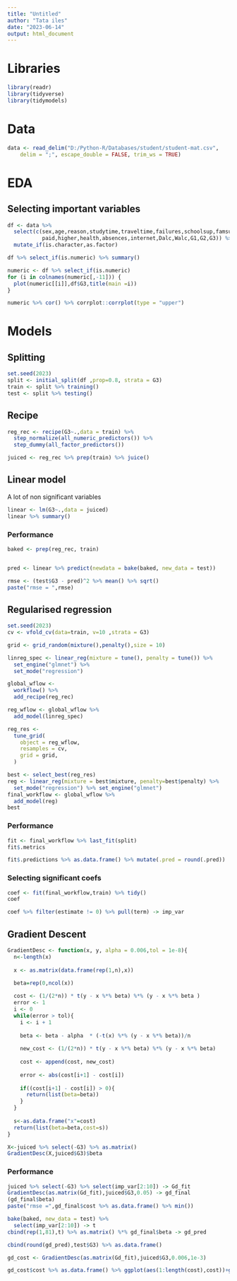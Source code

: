---
title: "Untitled"
author: "Tata iles"
date: "2023-06-14"
output: html_document
---

# Libraries

```{r include=FALSE}
library(readr)
library(tidyverse)
library(tidymodels)
```

# Data

```{r message=FALSE, warning=FALSE}
data <- read_delim("D:/Python-R/Databases/student/student-mat.csv", 
    delim = ";", escape_double = FALSE, trim_ws = TRUE)

```

# EDA

## Selecting important variables

```{r}
df <- data %>%
  select(c(sex,age,reason,studytime,traveltime,failures,schoolsup,famsup,
           paid,higher,health,absences,internet,Dalc,Walc,G1,G2,G3)) %>%
  mutate_if(is.character,as.factor)
```

```{r}
df %>% select_if(is.numeric) %>% summary()
```

```{r}
numeric <- df %>% select_if(is.numeric)
for (i in colnames(numeric[,-11])) {
  plot(numeric[[i]],df$G3,title(main =i))
}
```

```{r}
numeric %>% cor() %>% corrplot::corrplot(type = "upper")
```

# Models

## Splitting

```{r}
set.seed(2023)
split <- initial_split(df ,prop=0.8, strata = G3)
train <- split %>% training()
test <- split %>% testing()
```

## Recipe

```{r}
reg_rec <- recipe(G3~.,data = train) %>%
  step_normalize(all_numeric_predictors()) %>% 
  step_dummy(all_factor_predictors()) 

juiced <- reg_rec %>% prep(train) %>% juice()
```

## Linear model 

A lot of non significant variables

```{r}
linear <- lm(G3~.,data = juiced)
linear %>% summary() 
```

### Performance

```{r}
baked <- prep(reg_rec, train)


pred <- linear %>% predict(newdata = bake(baked, new_data = test))

rmse <- (test$G3 - pred)^2 %>% mean() %>% sqrt() 
paste("rmse = ",rmse)
```

## Regularised regression

```{r}
set.seed(2023)
cv <- vfold_cv(data=train, v=10 ,strata = G3)

grid <- grid_random(mixture(),penalty(),size = 10)

linreg_spec <- linear_reg(mixture = tune(), penalty = tune()) %>%
  set_engine("glmnet") %>%
  set_mode("regression")

global_wflow <- 
  workflow() %>% 
  add_recipe(reg_rec)

reg_wflow <- global_wflow %>%
  add_model(linreg_spec)

reg_res <- 
  tune_grid(
    object = reg_wflow, 
    resamples = cv, 
    grid = grid,
  )
```

```{r}
best <- select_best(reg_res)
reg <- linear_reg(mixture = best$mixture, penalty=best$penalty) %>%
  set_mode("regression") %>% set_engine("glmnet")
final_workflow <- global_wflow %>%
  add_model(reg)
best
```

### Performance

```{r}
fit <- final_workflow %>% last_fit(split)
fit$.metrics
```

```{r}
fit$.predictions %>% as.data.frame() %>% mutate(.pred = round(.pred))
```

### Selecting significant coefs

```{r}
coef <- fit(final_workflow,train) %>% tidy()
coef
```

```{r}
coef %>% filter(estimate != 0) %>% pull(term) -> imp_var
```

## Gradient Descent

```{r}
GradientDesc <- function(x, y, alpha = 0.006,tol = 1e-8){
  n<-length(x)
  
  x <- as.matrix(data.frame(rep(1,n),x))
  
  beta=rep(0,ncol(x))

  cost <- (1/(2*n)) * t(y - x %*% beta) %*% (y - x %*% beta )
  error <- 1
  i <- 0
  while(error > tol){
    i <- i + 1
    
    beta <- beta - alpha  * (-t(x) %*% (y - x %*% beta))/n
    
    new_cost <- (1/(2*n)) * t(y - x %*% beta) %*% (y - x %*% beta)
    
    cost <- append(cost, new_cost)
    
    error <- abs(cost[i+1] - cost[i])
    
    if((cost[i+1] - cost[i]) > 0){
      return(list(beta=beta))
    }
  }
  
  s<-as.data.frame("x"=cost)
  return(list(beta=beta,cost=s))
}
```

```{r}
X<-juiced %>% select(-G3) %>% as.matrix()
GradientDesc(X,juiced$G3)$beta
```

### Performance

```{r}
juiced %>% select(-G3) %>% select(imp_var[2:10]) -> Gd_fit
GradientDesc(as.matrix(Gd_fit),juiced$G3,0.05) -> gd_final
(gd_final$beta)
paste("rmse =",gd_final$cost %>% as.data.frame() %>% min())
```

```{r}
bake(baked, new_data = test) %>%
  select(imp_var[2:10]) -> t
cbind(rep(1,81),t) %>% as.matrix() %*% gd_final$beta -> gd_pred

cbind(round(gd_pred),test$G3) %>% as.data.frame()
```

```{r}
gd_cost <- GradientDesc(as.matrix(Gd_fit),juiced$G3,0.006,1e-3)

gd_cost$cost %>% as.data.frame() %>% ggplot(aes(1:length(cost),cost))+geom_line()
```
